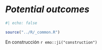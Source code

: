 # *Potential outcomes* {#sec-pot-outcomes}

```r
#| echo: false

source("../R/_common.R")
```

<!-- ## Sdf -->

En construcción `r emo::ji("construction")`